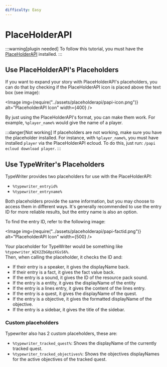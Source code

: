 ```yaml
---
difficulty: Easy
---
```



# PlaceHolderAPI

:::warning[plugin needed]
To follow this tutorial, you must have the [PlaceHolderAPI](https://www.spigotmc.org/resources/placeholderapi.6245/) installed.
:::

## Use PlaceHolderAPI's Placeholders

If you want to expand your story with PlaceHolderAPI's placeholders, you can do that by checking if the PlaceHolderAPI icon is placed above the text box (see image):

<Image img={require("../assets/placeholderapi/papi-icon.png")} alt="PlaceholderAPI Icon" width={400} />

By just using the PlaceHolderAPI's format, you can make them work. For example, `%player_name%` would give the name of a player.

:::danger[Not working]
If placeholders are not working, make sure you have the placeholder installed. For instance, with `%player_name%`, you must have installed `player` via the PlaceHolderAPI ecloud. To do this, just run: `/papi ecloud download player`.
:::

## Use TypeWriter's Placeholders

TypeWriter provides two placeholders for use with the PlaceHolderAPI:

- `%typewriter_entryid%`
- `%typewriter_entryname%`

Both placeholders provide the same information, but you may choose to access them in different ways. It's generally recommended to use the entry ID for more reliable results, but the entry name is also an option.

To find the entry ID, refer to the following image:

<Image img={require("../assets/placeholderapi/papi-factid.png")} alt="PlaceholderAPI Icon" width={500} />

Your placeholder for TypeWriter would be something like `%typewriter_W2X2ZbG0pzXGsS6%`.\
Then, when calling the placeholder, it checks the ID and:

- If their entry is a speaker, it gives the displayName back.
- If their entry is a fact, it gives the fact value back.
- If the entry is a sound, it gives the ID of the resource pack sound.
- If the entry is a entity, it gives the displayName of the entity
- If the entry is a lines entry, it gives the content of the lines entry.
- If the entry is a quest, it gives the displayName of the quest.
- If the entry is a objective, it gives the formatted displayName of the objective.
- If the entry is a sidebar, it gives the title of the sidebar.


### Custom placeholders
Typewriter also has 2 custom placeholders, these are:

- `%typewriter_tracked_quest%`: Shows the displayName of the currently tracked quest.
- `%typewriter_tracked_objectives%`: Shows the objectives displayNames for the active objectives of the tracked quest.
